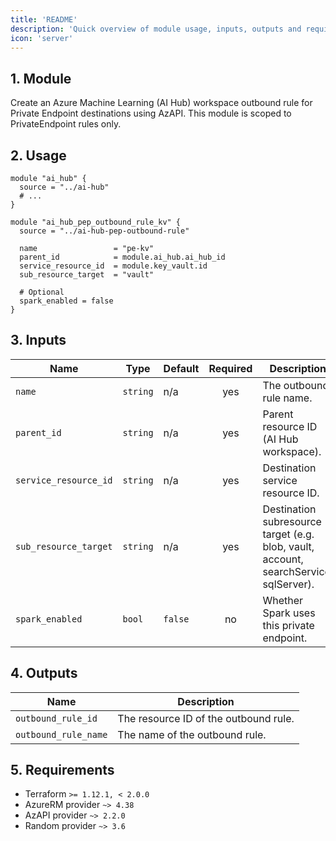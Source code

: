 ```yaml
---
title: 'README'
description: 'Quick overview of module usage, inputs, outputs and requirements.'
icon: 'server'
---
```


## 1. Module
Create an Azure Machine Learning (AI Hub) workspace outbound rule for Private Endpoint destinations using AzAPI. This module is scoped to PrivateEndpoint rules only.

## 2. Usage
```hcl
module "ai_hub" {
  source = "../ai-hub"
  # ...
}

module "ai_hub_pep_outbound_rule_kv" {
  source = "../ai-hub-pep-outbound-rule"

  name                 = "pe-kv"
  parent_id            = module.ai_hub.ai_hub_id
  service_resource_id  = module.key_vault.id
  sub_resource_target  = "vault"

  # Optional
  spark_enabled = false
}
```

## 3. Inputs
| Name | Type | Default | Required | Description |
|------|------|---------|:--------:|-------------|
| `name` | `string` | n/a | yes | The outbound rule name. |
| `parent_id` | `string` | n/a | yes | Parent resource ID (AI Hub workspace). |
| `service_resource_id` | `string` | n/a | yes | Destination service resource ID. |
| `sub_resource_target` | `string` | n/a | yes | Destination subresource target (e.g. blob, vault, account, searchService, sqlServer). |
| `spark_enabled` | `bool` | `false` | no | Whether Spark uses this private endpoint. |

## 4. Outputs
| Name | Description |
|------|-------------|
| `outbound_rule_id` | The resource ID of the outbound rule. |
| `outbound_rule_name` | The name of the outbound rule. |

## 5. Requirements
- Terraform `>= 1.12.1, < 2.0.0`
- AzureRM provider `~> 4.38`
- AzAPI provider `~> 2.2.0`
- Random provider `~> 3.6`



